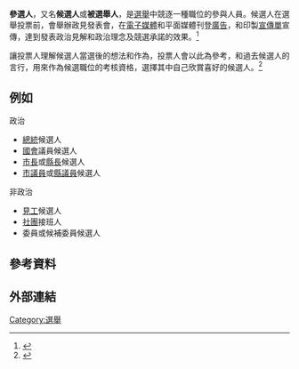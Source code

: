 '''參選人'''，又名'''候選人'''或'''被選舉人'''，是[[選舉|選舉]]中競逐一種職位的參與人員。候選人在選舉投票前，會舉辦政見發表會，在[[電子媒體|電子媒體]]和平面媒體刊登[[廣告|廣告]]，和印製[[宣傳單|宣傳單]]宣傳，達到發表政治見解和政治理念及競選承諾的效果。<ref>{{Cite web |title=Bayesian Regret |url=http://rangevoting.org/BayRegDum.html |access-date=2017-03-30 |website=RangeVoting.org |quote=The 'Bayesian regret' of an election method E is the 'expected avoidable human unhappiness' |archive-date=2022-04-08 |archive-url=https://web.archive.org/web/20220408005309/https://rangevoting.org/BayRegDum.html |dead-url=no }}</ref>

讓投票人理解候選人當選後的想法和作為，投票人會以此為參考，和過去候選人的言行，用來作為候選職位的考核資格，選擇其中自己欣賞喜好的候選人。<ref>{{cite web|url=http://www.merriam-webster.com/dictionary/candidacy?show=0&t=1342024814|title=Candidacy|publisher=Merriam Webster|access-date=2012-11-07|archive-date=2019-12-13|archive-url=https://web.archive.org/web/20191213134412/http://www.merriam-webster.com/dictionary/candidacy?show=0&t=1342024814|dead-url=no}}</ref>

== 例如 ==
政治
* [[總統|總統]]候選人                 
* [[國會|國會]]議員候選人                            
* [[市長|市長]]或[[縣長|縣長]]候選人                         
* [[市議員|市議員]]或[[立法委员|縣議員]]候選人       
非政治          
* [[义工|見工]]候選人
* [[社團|社團]]接班人
* 委員或候補委員候選人

== 參考資料 ==
{{reflist}}
== 外部連結 ==
[[Category:選舉|Category:選舉]]